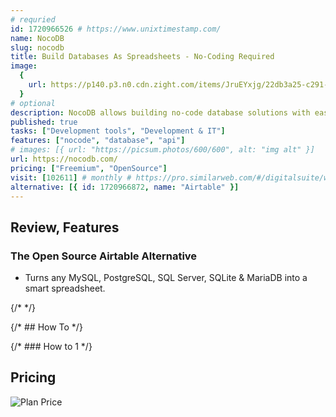 ```yaml
---
# requried
id: 1720966526 # https://www.unixtimestamp.com/
name: NocoDB
slug: nocodb
title: Build Databases As Spreadsheets - No-Coding Required
image:
  {
    url: https://p140.p3.n0.cdn.zight.com/items/JruEYxjg/22db3a25-c291-43bf-83a9-47057052b9dd.jpg,
  }
# optional
description: NocoDB allows building no-code database solutions with ease of spreadsheets. Bring your own database or choose ours! Millions of rows? Not a problem. Your Data. Your rules. You are in control.
published: true
tasks: ["Development tools", "Development & IT"]
features: ["nocode", "database", "api"]
# images: [{ url: "https://picsum.photos/600/600", alt: "img alt" }]
url: https://nocodb.com/
pricing: ["Freemium", "OpenSource"]
visit: [102611] # monthly # https://pro.similarweb.com/#/digitalsuite/websiteanalysis/home
alternative: [{ id: 1720966872, name: "Airtable" }]
---
```


## Review, Features

### The Open Source Airtable Alternative

- Turns any MySQL, PostgreSQL, SQL Server, SQLite & MariaDB into a smart spreadsheet.

{/* <DetailYoutube videoId="" startTime={0} /> */}

{/* ## How To */}

{/* ### How to 1 */}

## Pricing

<Img
  src="https://p140.p3.n0.cdn.zight.com/items/6quopYOA/ac91048d-4d4f-47f8-ad6a-fab39d5a3a1c.jpg"
  alt="Plan Price"
/>
